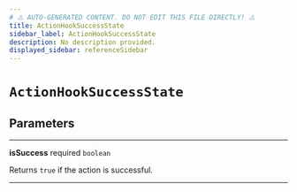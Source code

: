 ```yaml
---
# ⚠️ AUTO-GENERATED CONTENT. DO NOT EDIT THIS FILE DIRECTLY! ⚠️
title: ActionHookSuccessState
sidebar_label: ActionHookSuccessState
description: No description provided.
displayed_sidebar: referenceSidebar
---
```


# `ActionHookSuccessState`

## Parameters

---

**<span className="parameter-name">isSuccess</span>** <span className="optional-status">required</span> `boolean`

Returns `true` if the action is successful.

---
